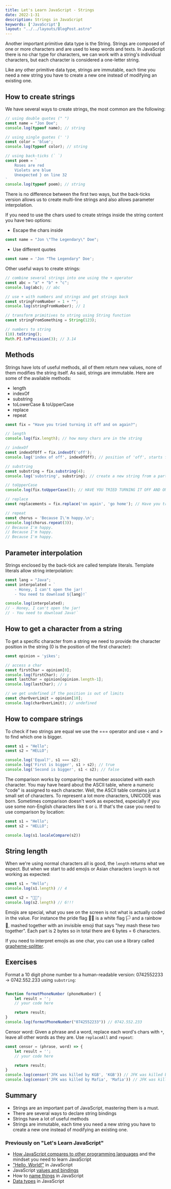 ```yaml
---
title: Let's Learn JavaScript - Strings
date: 2022-1-31
description: Strings in JavaScript
keywords: ['JavaScript']
layout: "../../layouts/BlogPost.astro"
---
```

Another important primitive data type is the String. Strings are composed of one or more characters and are used to keep words and texts.
In JavaScript there is no char type for characters, we can work with a string's individual characters, but each character is considered a one-letter string.

Like any other primitive data type, strings are immutable, each time you need a new string you have to create a new one instead of modifying an existing one.

## How to create strings
We have several ways to create strings, the most common are the following:
```js
// using double quotes (" ")
const name = "Jon Doe";
console.log(typeof name); // string

// using single quotes (' ')
const color = 'blue';
console.log(typeof color); // string

// using back-ticks (` `)
const poem = `
    Roses are red
    Violets are blue
    Unexpected } on line 32
`
console.log(typeof poem); // string
```
There is no difference between the first two ways, but the back-ticks version allows us to create multi-line strings and also allows parameter interpolation.

If you need to use the chars used to create strings inside the string content you have two options:
* Escape the chars inside
```js
const name = "Jon \"The Legendary\" Doe";
```
* Use different quotes
```js
const name = 'Jon "The Legendary" Doe';
```

Other useful ways to create strings:
```js
// combine several strings into one using the + operator
const abc = "a" + "b" + "c";
console.log(abc); // abc

// use + with numbers and strings and get strings back
const stringFromNumber = 1 + ""; 
console.log(stringFromNumber); // 1

// transform primitives to string using String function
const stringFromSomething = String(123);

// numbers to string
(10).toString();
Math.PI.toPrecision(3); // 3.14
```

## Methods
Strings have lots of useful methods, all of them return new values, none of them modifies the string itself. As said, strings are immutable.
Here are some of the available methods:
* length
* indexOf 
* substring 
* toLowerCase & toUpperCase    
* replace
* repeat
```js
const fix = "Have you tried turning it off and on again?";

// length
console.log(fix.length); // how many chars are in the string

// indexOf
const indexOfOff = fix.indexOf('off');
console.log('index of off', indexOfOff); // position of 'off', starts from 0

// substring
const substring = fix.substring(4);
console.log('substring', substring); // create a new string from a part of the original string

// toUpperCase
console.log(fix.toUpperCase()); // HAVE YOU TRIED TURNING IT OFF AND ON AGAIN?

// replace 
const replacements = fix.replace('on again', 'go home'); // Have you tried turning it off and go home?

// repeat
const chorus = 'Because I\'m happy.\n';
console.log(chorus.repeat(3)); 
// Because I'm happy.
// Because I'm happy.
// Because I'm happy.
```

## Parameter interpolation
Strings enclosed by the back-tick are called template literals. Template literals allow string interpolation:
```js
const lang = "Java";
const interpolated = ` 
    - Honey, I can't open the jar!
    - You need to download ${lang}!`

console.log(interpolated); 
// - Honey, I can't open the jar!
// - You need to download Java!`
```
    
## How to get a character from a string
To get a specific character from a string we need to provide the character position in the string (0 is the position of the first character):
```js
const opinion = 'yikes';

// access a char
const firstChar = opinion[0];
console.log(firstChar); // y
const lastChar = opinion[opinion.length-1];
console.log(lastChar); // s

// we get undefined if the position is out of limits
const charOverLimit = opinion[10];
console.log(charOverLimit); // undefined
```

## How to compare strings
To check if two strings are equal we use the === operator and use < and > to find which one is bigger.
```js
const s1 = "Hello";
const s2 = "HELLO";

console.log('Equal?', s1 === s2);
console.log('First is bigger', s1 > s2); // true
console.log('Second is bigger', s1 < s2); // false
```
The comparison works by comparing the number associated with each character. You may have heard about the ASCII table, where a numeric "code" is assigned to each character. Well, the ASCII table contains just a small set of characters. To represent a lot more characters, UNICODE was born.
Sometimes comparison doesn't work as expected, especially if you use some non-English characters like `ß` or `ü`. If that's the case you need to use comparison by location:
```js
const s1 = "Hello";
const s2 = "HELLO";

console.log(s1.localeCompare(s2))
```


## String length
When we're using normal characters all is good, the `length` returns what we expect. But when we start to add emojis or Asian characters `length` is not working as expected:
```js
const s1 = "Hello";
console.log(s1.length) // 4

const s2 = "🏳️‍🌈";
console.log(s2.length) // 6!!!
```
Emojis are special, what you see on the screen is not what is actually coded in the value. For instance the pride flag 🏳️‍🌈 is a white flag 🏳 and a rainbow 🌈, mashed together with an invisible emoji that says "hey mash these two together".
Each part is 2 bytes so in total there are 6 bytes = 6 characters.

If you need to interpret emojis as one char, you can use a library called [grapheme-splitter](https://github.com/orling/grapheme-splitter).


## Exercises 
Format a 10 digit phone number to a human-readable version: 0742552233 -> 0742.552.233 using `substring`:
```js

function formatPhoneNumber (phoneNumber) {
    let result = '';
    // your code here

    return result;
}
console.log(formatPhoneNumber("0742552233")) // 0742.552.233
```

Censor word: Given a phrase and a word, replace each word's chars with `*`, leave all other words as they are. Use `replaceAll` and `repeat`:
```js
const censor = (phrase, word) => {
    let result = '';
    // your code here

    return result;
}
console.log(censor('JFK was killed by KGB', 'KGB')) // JFK was killed by ***
console.log(censor('JFK was killed by Mafia', 'Mafia')) // JFK was killed by *****
```


## Summary
* Strings are an important part of JavaScript, mastering them is a must.
* There are several ways to declare string bindings
* Strings have a lot of useful methods
* Strings are immutable, each time you need a new string you have to create a new one instead of modifying an existing one.


### Previously on "Let's Learn JavaScript"
* [How JavaScript compares to other programming languages](/javascript-part-one) and the mindset you need to learn JavaScript
* ["Hello, World!"](/javascript-part-two) in JavaScript
* JavaScript [values and bindings](/javascript-part-three)
* How to [name things](/javascript-part-four) in JavaScript
* [Data types](/javascript-part-five) in JavaScript
